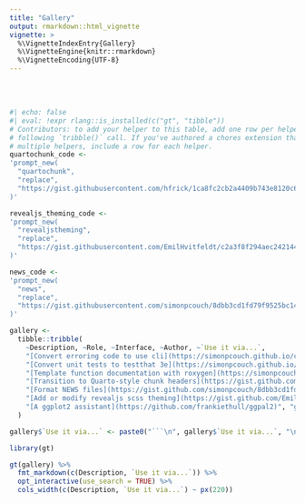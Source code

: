 ```yaml
---
title: "Gallery"
output: rmarkdown::html_vignette
vignette: >
  %\VignetteIndexEntry{Gallery}
  %\VignetteEngine{knitr::rmarkdown}
  %\VignetteEncoding{UTF-8}
---
```


<br><br>

```r
#| echo: false
#| eval: !expr rlang::is_installed(c("gt", "tibble"))
# Contributors: to add your helper to this table, add one row per helper in the
# following `tribble()` call. If you've authored a chores extension that includes
# multiple helpers, include a row for each helper.
quartochunk_code <-
'prompt_new(
  "quartochunk",
  "replace",
  "https://gist.githubusercontent.com/hfrick/1ca8fc2cb2a4409b743e8120c6cc2223/raw/a9703edfbd4e83839af0278c33add1b33e243d02/quartochunk-replace.md"
)'

revealjs_theming_code <-
'prompt_new(
  "revealjstheming",
  "replace",
  "https://gist.githubusercontent.com/EmilHvitfeldt/c2a3f8f294aec242144a9e135db2e2a3/raw/79298f9f5178a558e2c3422d745e7393fd483396/revealjs-scss-theming-prompt.md"
)'

news_code <-
'prompt_new(
  "news",
  "replace",
  "https://gist.githubusercontent.com/simonpcouch/8dbb3cd1fd79f9525bc1476d6fa7b668/raw/aec0da47f8edaf6cd758d7731e5ca5da0b981eb9/news-replace.md"
)'

gallery <- 
  tibble::tribble(
    ~Description, ~Role, ~Interface, ~Author, ~`Use it via...`,
    "[Convert erroring code to use cli](https://simonpcouch.github.io/chores/reference/cli_helper.html)", "cli", "replace", "Simon Couch", "library(chores)",
    "[Convert unit tests to testthat 3e](https://simonpcouch.github.io/chores/reference/testthat_helper.html)", "testthat", "replace", "Simon Couch", "library(chores)",
    "[Template function documentation with roxygen](https://simonpcouch.github.io/chores/reference/roxygen_helper.html)", "roxygen", "prefix", "Simon Couch", "library(chores)",
    "[Transition to Quarto-style chunk headers](https://gist.github.com/hfrick/1ca8fc2cb2a4409b743e8120c6cc2223)", "quartochunk", "replace", "Hannah Frick", quartochunk_code,
    "[Format NEWS files](https://gist.github.com/simonpcouch/8dbb3cd1fd79f9525bc1476d6fa7b668)", "news", "replace", "Hadley Wickham", news_code,
    "[Add or modify revealjs scss theming](https://gist.github.com/EmilHvitfeldt/c2a3f8f294aec242144a9e135db2e2a3)", "revealjstheming", "replace", "Emil Hansen", revealjs_theming_code,
    "[A ggplot2 assistant](https://github.com/frankiethull/ggpal2)", "ggplot2", "replace", "Frank Hull", "pak::pak(\"frankiethull/ggpal2\")\nlibrary(ggpal2)"
  ) 

gallery$`Use it via...` <- paste0("```\n", gallery$`Use it via...`, "\n```")

library(gt)

gt(gallery) %>%
  fmt_markdown(c(Description, `Use it via...`)) %>%
  opt_interactive(use_search = TRUE) %>%
  cols_width(c(Description, `Use it via...`) ~ px(220))
```
